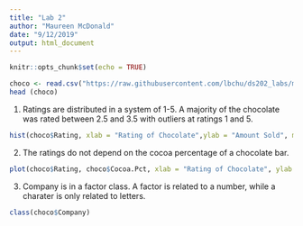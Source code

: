 ```yaml
---
title: "Lab 2"
author: "Maureen McDonald"
date: "9/12/2019"
output: html_document
---
```


```r
knitr::opts_chunk$set(echo = TRUE)
```

```r
choco <- read.csv("https://raw.githubusercontent.com/lbchu/ds202_labs/master/choco.csv")
head (choco)
```

1.
Ratings are distributed in a system of 1-5. A majority of the chocolate was rated between 2.5 and 3.5 with outliers at ratings 1 and 5.
```r
hist(choco$Rating, xlab = "Rating of Chocolate",ylab = "Amount Sold", main = "Histogram of Chocolate Ratings")
```

2.
The ratings do not depend on the cocoa percentage of a chocolate bar.
```r
plot(choco$Rating, choco$Cocoa.Pct, xlab = "Rating of Chocolate", ylab = "Cocoa Percentage", main = "Scatterplot of Ratings by Cocoa Percentage")
```

3.
Company is in a factor class. A factor is related to a number, while a charater is only related to letters.
```r
class(choco$Company)
```


